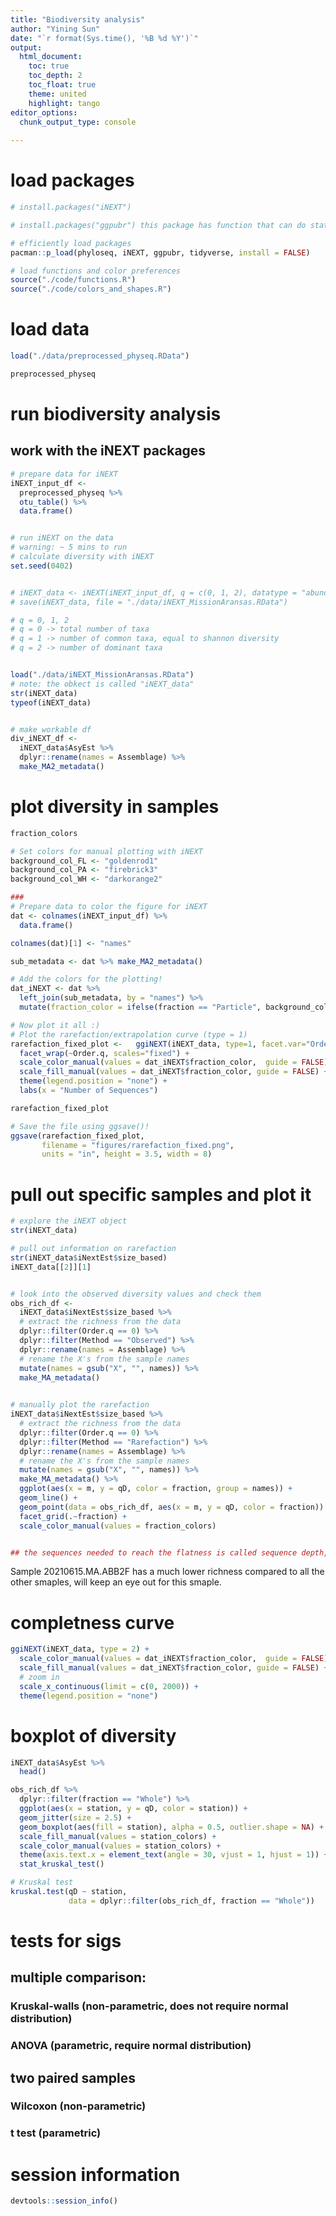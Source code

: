 ```yaml
---
title: "Biodiversity analysis"
author: "Yining Sun"
date: "`r format(Sys.time(), '%B %d %Y')`"
output: 
  html_document:
    toc: true
    toc_depth: 2
    toc_float: true
    theme: united
    highlight: tango
editor_options: 
  chunk_output_type: console
  
---
```


# load packages
```r
# install.packages("iNEXT")

# install.packages("ggpubr") this package has function that can do statistical tests in ggplot

# efficiently load packages
pacman::p_load(phyloseq, iNEXT, ggpubr, tidyverse, install = FALSE)

# load functions and color preferences
source("./code/functions.R")
source("./code/colors_and_shapes.R")
```


# load data
```r
load("./data/preprocessed_physeq.RData")

preprocessed_physeq

```


# run biodiversity analysis
## work with the iNEXT packages
```r
# prepare data for iNEXT
iNEXT_input_df <-
  preprocessed_physeq %>%
  otu_table() %>%
  data.frame()


# run iNEXT on the data
# warning: ~ 5 mins to run
# calculate diversity with iNEXT
set.seed(0402)


# iNEXT_data <- iNEXT(iNEXT_input_df, q = c(0, 1, 2), datatype = "abundance")
# save(iNEXT_data, file = "./data/iNEXT_MissionAransas.RData")

# q = 0, 1, 2
# q = 0 -> total number of taxa
# q = 1 -> number of common taxa, equal to shannon diversity
# q = 2 -> number of dominant taxa


load("./data/iNEXT_MissionAransas.RData")
# note: the obkect is called "iNEXT_data"
str(iNEXT_data)
typeof(iNEXT_data)


# make workable df
div_iNEXT_df <-
  iNEXT_data$AsyEst %>%
  dplyr::rename(names = Assemblage) %>%
  make_MA2_metadata()
```


# plot diversity in samples
```r
fraction_colors

# Set colors for manual plotting with iNEXT
background_col_FL <- "goldenrod1"
background_col_PA <- "firebrick3"
background_col_WH <- "darkorange2"

###
# Prepare data to color the figure for iNEXT
dat <- colnames(iNEXT_input_df) %>%    
  data.frame() 

colnames(dat)[1] <- "names"     

sub_metadata <- dat %>% make_MA2_metadata()

# Add the colors for the plotting!
dat_iNEXT <- dat %>%      
  left_join(sub_metadata, by = "names") %>%    
  mutate(fraction_color = ifelse(fraction == "Particle", background_col_PA,                                  ifelse(fraction == "Free", background_col_FL,                                        background_col_WH)))

# Now plot it all :) 
# Plot the rarefaction/extrapolation curve (type = 1)
rarefaction_fixed_plot <-   ggiNEXT(iNEXT_data, type=1, facet.var="Order.q") +   
  facet_wrap(~Order.q, scales="fixed") +  
  scale_color_manual(values = dat_iNEXT$fraction_color,  guide = FALSE) +  
  scale_fill_manual(values = dat_iNEXT$fraction_color, guide = FALSE) +  
  theme(legend.position = "none") +   
  labs(x = "Number of Sequences")

rarefaction_fixed_plot

# Save the file using ggsave()! 
ggsave(rarefaction_fixed_plot,        
       filename = "figures/rarefaction_fixed.png",       
       units = "in", height = 3.5, width = 8)
```



# pull out specific samples and plot it
```r
# explore the iNEXT object
str(iNEXT_data)

# pull out information on rarefaction
str(iNEXT_data$iNextEst$size_based)
iNEXT_data[[2]][1]


# look into the observed diversity values and check them
obs_rich_df <-
  iNEXT_data$iNextEst$size_based %>%
  # extract the richness from the data
  dplyr::filter(Order.q == 0) %>%
  dplyr::filter(Method == "Observed") %>%
  dplyr::rename(names = Assemblage) %>%
  # rename the X's from the sample names
  mutate(names = gsub("X", "", names)) %>%
  make_MA_metadata()
 

# manually plot the rarefaction
iNEXT_data$iNextEst$size_based %>%
  # extract the richness from the data
  dplyr::filter(Order.q == 0) %>%
  dplyr::filter(Method == "Rarefaction") %>%
  dplyr::rename(names = Assemblage) %>%
  # rename the X's from the sample names
  mutate(names = gsub("X", "", names)) %>%
  make_MA_metadata() %>%
  ggplot(aes(x = m, y = qD, color = fraction, group = names)) + 
  geom_line() + 
  geom_point(data = obs_rich_df, aes(x = m, y = qD, color = fraction)) +
  facet_grid(.~fraction) +
  scale_color_manual(values = fraction_colors)


## the sequences needed to reach the flatness is called sequence depth, the smaller the sequence depth is, the fewer sequence the sample needed to flat


```
Sample 20210615.MA.ABB2F has a much lower richness compared to all the other smaples, will keep an eye out for this smaple.


# completness curve
```r

ggiNEXT(iNEXT_data, type = 2) + 
  scale_color_manual(values = dat_iNEXT$fraction_color,  guide = FALSE) +  
  scale_fill_manual(values = dat_iNEXT$fraction_color, guide = FALSE) +  
  # zoom in
  scale_x_continuous(limit = c(0, 2000)) +
  theme(legend.position = "none") 


```


# boxplot of diversity
```r

iNEXT_data$AsyEst %>%
  head()

obs_rich_df %>%
  dplyr::filter(fraction == "Whole") %>%
  ggplot(aes(x = station, y = qD, color = station)) +
  geom_jitter(size = 2.5) +
  geom_boxplot(aes(fill = station), alpha = 0.5, outlier.shape = NA) +
  scale_fill_manual(values = station_colors) +
  scale_color_manual(values = station_colors) +
  theme(axis.text.x = element_text(angle = 30, vjust = 1, hjust = 1)) +
  stat_kruskal_test()

# Kruskal test
kruskal.test(qD ~ station, 
             data = dplyr::filter(obs_rich_df, fraction == "Whole"))
```

# tests for sigs
## multiple comparison:
### Kruskal-walls (non-parametric, does not require normal distribution)
### ANOVA (parametric, require normal distribution)
## two paired samples
### Wilcoxon (non-parametric)
### t test (parametric)

# session information
```r
devtools::session_info()
```


